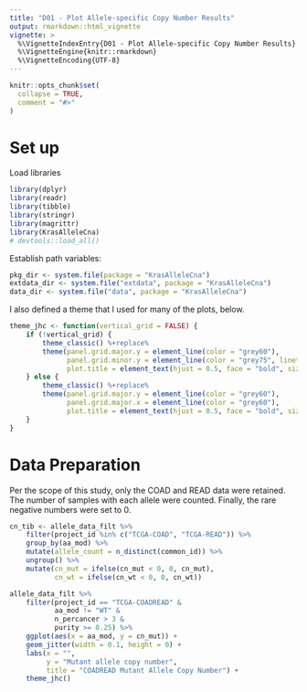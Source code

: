 ```yaml
---
title: "D01 - Plot Allele-specific Copy Number Results"
output: rmarkdown::html_vignette
vignette: >
  %\VignetteIndexEntry{D01 - Plot Allele-specific Copy Number Results}
  %\VignetteEngine{knitr::rmarkdown}
  %\VignetteEncoding{UTF-8}
---
```


```r
knitr::opts_chunk$set(
  collapse = TRUE,
  comment = "#>"
)
```

# Set up

Load libraries

```r
library(dplyr)
library(readr)
library(tibble)
library(stringr)
library(magrittr)
library(KrasAlleleCna)
# devtools::load_all()
```

Establish path variables:

```r
pkg_dir <- system.file(package = "KrasAlleleCna")
extdata_dir <- system.file("extdata", package = "KrasAlleleCna")
data_dir <- system.file("data", package = "KrasAlleleCna")
```

I also defined a theme that I used for many of the plots, below.

```r
theme_jhc <- function(vertical_grid = FALSE) {
    if (!vertical_grid) {
        theme_classic() %+replace%
        theme(panel.grid.major.y = element_line(color = "grey60"),
              panel.grid.minor.y = element_line(color = "grey75", linetype = 2),
              plot.title = element_text(hjust = 0.5, face = "bold", size = 14))
    } else {
        theme_classic() %+replace%
        theme(panel.grid.major.y = element_line(color = "grey60"),
              panel.grid.major.x = element_line(color = "grey60"),
              plot.title = element_text(hjust = 0.5, face = "bold", size = 14))
    }
}
```


# Data Preparation

Per the scope of this study, only the COAD and READ data were retained. The number of samples with each allele were counted. Finally, the rare negative numbers were set to 0.

```r
cn_tib <- allele_data_filt %>%
    filter(project_id %in% c("TCGA-COAD", "TCGA-READ")) %>%
    group_by(aa_mod) %>%
    mutate(allele_count = n_distinct(common_id)) %>%
    ungroup() %>%
    mutate(cn_mut = ifelse(cn_mut < 0, 0, cn_mut),
           cn_wt = ifelse(cn_wt < 0, 0, cn_wt))
```

```r
allele_data_filt %>%
    filter(project_id == "TCGA-COADREAD" &
           aa_mod != "WT" &
           n_percancer > 3 &
           purity >= 0.25) %>%
    ggplot(aes(x = aa_mod, y = cn_mut)) +
    geom_jitter(width = 0.1, height = 0) +
    labs(x = "",
         y = "Mutant allele copy number",
         title = "COADREAD Mutant Allele Copy Number") +
    theme_jhc()
```

